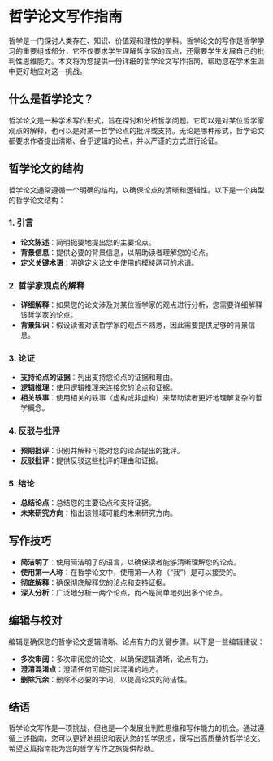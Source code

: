 # 哲学论文写作指南

哲学是一门探讨人类存在、知识、价值观和理性的学科。哲学论文的写作是哲学学习的重要组成部分，它不仅要求学生理解哲学家的观点，还需要学生发展自己的批判性思维能力。本文将为您提供一份详细的哲学论文写作指南，帮助您在学术生涯中更好地应对这一挑战。

## 什么是哲学论文？

哲学论文是一种学术写作形式，旨在探讨和分析哲学问题。它可以是对某位哲学家观点的解释，也可以是对某一哲学论点的批评或支持。无论是哪种形式，哲学论文都要求作者提出清晰、合乎逻辑的论点，并以严谨的方式进行论证。

## 哲学论文的结构

哲学论文通常遵循一个明确的结构，以确保论点的清晰和逻辑性。以下是一个典型的哲学论文结构：

### 1. 引言

- **论文陈述**：简明扼要地提出您的主要论点。
- **背景信息**：提供必要的背景信息，以帮助读者理解您的论点。
- **定义关键术语**：明确定义论文中使用的模棱两可的术语。

### 2. 哲学家观点的解释

- **详细解释**：如果您的论文涉及对某位哲学家的观点进行分析，您需要详细解释该哲学家的论点。
- **背景知识**：假设读者对该哲学家的观点不熟悉，因此需要提供足够的背景信息。

### 3. 论证

- **支持论点的证据**：列出支持您论点的证据和理由。
- **逻辑推理**：使用逻辑推理来连接您的论点和证据。
- **相关轶事**：使用相关的轶事（虚构或非虚构）来帮助读者更好地理解复杂的哲学概念。

### 4. 反驳与批评

- **预期批评**：识别并解释可能对您的论点提出的批评。
- **反驳批评**：提供反驳这些批评的理由和证据。

### 5. 结论

- **总结论点**：总结您的主要论点和支持证据。
- **未来研究方向**：指出该领域可能的未来研究方向。

## 写作技巧

- **简洁明了**：使用简洁明了的语言，以确保读者能够清晰理解您的论点。
- **使用第一人称**：在哲学论文中，使用第一人称（“我”）是可以接受的。
- **彻底解释**：确保彻底解释您的论点和支持证据。
- **深入分析**：广泛地分析一两个论点，而不是简单地列出多个论点。

## 编辑与校对

编辑是确保您的哲学论文逻辑清晰、论点有力的关键步骤。以下是一些编辑建议：

- **多次审阅**：多次审阅您的论文，以确保逻辑清晰，论点有力。
- **澄清混淆点**：澄清任何可能引起混淆的地方。
- **删除冗余**：删除不必要的字词，以提高论文的简洁性。

## 结语

哲学论文写作是一项挑战，但也是一个发展批判性思维和写作能力的机会。通过遵循上述指南，您可以更好地组织和表达您的哲学思想，撰写出高质量的哲学论文。希望这篇指南能为您的哲学写作之旅提供帮助。
